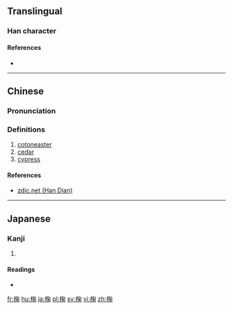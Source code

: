 ==Translingual==

===Han character===
{{Han char|rn=75|rad=木|as=08|sn=12|four=47920|canj=DPFD|ids=⿰木匊}}

====References====
* {{Han ref|kx=0536.010|dkj=15014|dj=0923.150|hdz=21236.080|uh=6908|ud=26888|bh=D9BE|bd=55742}}

----

==Chinese==
{{zh-forms}}

===Pronunciation===
{{zh-pron
|m=jú
|c=guk1
|mc=y
|oc=y
|ma=
|cat=n
}}

===Definitions===
# [[cotoneaster]]
# [[cedar]]
# [[cypress]]

====References====
*[http://www.zdic.net/z/1b/js/6908.htm zdic.net (Han Dian)]

----

==Japanese==

===Kanji===
{{ja-kanji|grade=|rs=木08}}

# {{defn|lang=ja|sort=木08}}

====Readings====
* {{ja-readings|on=[[きく]] (kiku), [[こく]] (koku)|kun=[[ひのき]] (hinoki)}}

[[fr:椈]]
[[hu:椈]]
[[ja:椈]]
[[pl:椈]]
[[sv:椈]]
[[vi:椈]]
[[zh:椈]]